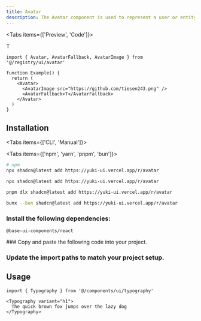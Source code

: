 ```yaml
---
title: Avatar
description: The Avatar component is used to represent a user or entity in your application. It can be used to display a user's profile picture, initials, or a custom icon.
---
```


<Tabs items={['Preview', 'Code']}>

<Tab value='Preview'>

<Avatar>
  <AvatarImage src="https://github.com/tiesen243.png" />
  <AvatarFallback>T</AvatarFallback>
</Avatar>
</Tab>

<Tab value='Code'>

```tsx
import { Avatar, AvatarFallback, AvatarImage } from '@/registry/ui/avatar'

function Example() {
  return (
    <Avatar>
      <AvatarImage src="https://github.com/tiesen243.png" />
      <AvatarFallback>T</AvatarFallback>
    </Avatar>
  )
}
```

</Tab>

</Tabs>

## Installation

<Tabs items={['CLI', 'Manual']}>

<Tab value='CLI'>

<Tabs items={['npm', 'yarn', 'pnpm', 'bun']}>

<Tab value='npm'>

```bash
# npm
npx shadcn@latest add https://yuki-ui.vercel.app/r/avatar
```

</Tab>

<Tab value='yarn'>

```bash
npx shadcn@latest add https://yuki-ui.vercel.app/r/avatar
```

</Tab>

<Tab value='pnpm'>

```bash
pnpm dlx shadcn@latest add https://yuki-ui.vercel.app/r/avatar
```

</Tab>

<Tab value='bun'>

```bash
bunx --bun shadcn@latest add https://yuki-ui.vercel.app/r/avatar
```

</Tab>

</Tabs>

</Tab>

<Tab value='Manual'>

<Steps>
<Step>

### Install the following dependencies:

```package-install
@base-ui-components/react
```

</Step>

<Step>
### Copy and paste the following code into your project.

<ComponentSource name="ui/avatar.tsx" />

</Step>

<Step>

### Update the import paths to match your project setup.

</Step>

</Steps>
</Tab>

</Tabs>

## Usage

```tsx
import { Typography } from '@/components/ui/typography'
```

```tsx
<Typography variant="h1">
  The quick brown fox jumps over the lazy dog
</Typography>
```
